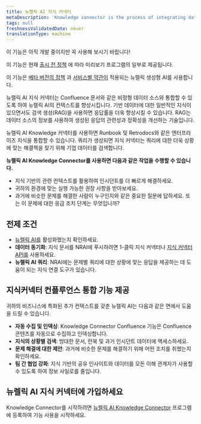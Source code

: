```yaml
---
title: 뉴렐릭 AI 지식 커넥터
metaDescription: 'Knowledge connector is the process of integrating data from various sources to create a unified view of information. This unified view can be used to improve decision-making, automate processes, and enhance customer experiences.'
tags: null
freshnessValidatedDate: never
translationType: machine
---
```


<Callout title="시사">
  이 기능은 아직 개발 중이지만 꼭 사용해 보시기 바랍니다!

  이 기능은 현재 [출시 전 정책](/docs/licenses/license-information/referenced-policies/new-relic-pre-release-policy) 에 따라 미리보기 프로그램의 일부로 제공됩니다.

  이 기능은 [베타 버전의 정책](/docs/licenses/license-information/referenced-policies/new-relic-pre-release-policy) 과 [서비스별 약관이](https://newrelic.com/termsandconditions/service-specific) 적용되는 뉴렐릭 생성형 AI를 사용합니다.
</Callout>

뉴렐릭 AI 지식 커넥터는 Confluence 문서와 같은 비정형 데이터 소스와 통합할 수 있도록 하여 뉴렐릭 AI의 컨텍스트를 향상시킵니다. 기반 데이터에 대한 일반적인 지식이 있으면서도 검색 생성(RAG)을 사용하면 응답률을 더욱 향상시킬 수 있습니다. RAG는 데이터 소스의 정보를 사용하여 생성된 응답의 관련성과 정확성을 개선하는 기술입니다.

뉴렐릭 AI Knowledge 커넥터를 사용하면 Runbook 및 Retrodocs와 같은 엔터프라이즈 지식을 통합할 수 있습니다. 쿼리가 생성되면 지식 커넥터는 쿼리에 대한 더욱 상황에 맞는 해결책을 찾기 위해 기업 데이터를 검색합니다.

**뉴렐릭 AI Knowledge Connector를 사용하면 다음과 같은 작업을 수행할 수 있습니다.**

* 지식 기반의 관련 컨텍스트를 활용하여 인시던트를 더 빠르게 해결하세요.
* 귀하의 환경에 맞는 실행 가능한 권장 사항을 받아보세요.
* 과거에 비슷한 문제를 해결한 사람이 누구인지와 같은 중요한 질문에 답하세요. 또는 이 문제에 대한 응급 조치 단계는 무엇입니까?

## 전제 조건

* [뉴렐릭 AI를](/docs/agentic-ai/new-relic-ai/#enable) 활성화했는지 확인하세요.
* **데이터 동기화**: 지식 문서를 NRAI에 푸시하려면 1-클릭 지식 커넥터나 [지식 커넥터 API를](/docs/apis/nerdgraph/examples/nerdgraph-rag) 사용하세요.
* **뉴렐릭 AI 쿼리**: NRAI에는 문제별 쿼리에 대한 상황에 맞는 응답을 제공하는 데 도움이 되는 지식 연결 도구가 있습니다.

## 지식커넥터 컨플루언스 통합 기능 제공

귀하의 비즈니스에 특화된 추가 컨텍스트를 갖춘 뉴렐릭 AI는 다음과 같은 면에서 도움을 드릴 수 있습니다.

* **자동 수집 및 인덱싱**: Knowledge Connector Confluence 기능은 Confluence 콘텐츠를 자동으로 수집하고 인덱싱합니다.
* **지식의 상황별 검색**: 방대한 문서, 런북 및 과거 인시던트 데이터에 액세스하세요.
* **문제 해결에 대한 제안**: 과거에 비슷한 문제를 해결하기 위해 어떤 조치를 취했는지 확인하세요.
* **팀 간 협업 강화**: 지식 기반의 공유 인사이트와 데이터를 모든 이해 관계자가 사용할 수 있도록 하여 정보 사일로를 줄입니다.

## 뉴렐릭 AI 지식 커넥터에 가입하세요

Knowledge Connector를 시작하려면 [뉴렐릭 AI Knowledge Connector](https://docs.google.com/forms/d/e/1FAIpQLScLXUDRmg9_T0XlJy0ddiXog6J3SRI_kJY6G3LlvTdAyjyc9Q/viewform?usp=sharing) 프로그램에 등록하여 기능 사용을 시작하세요.